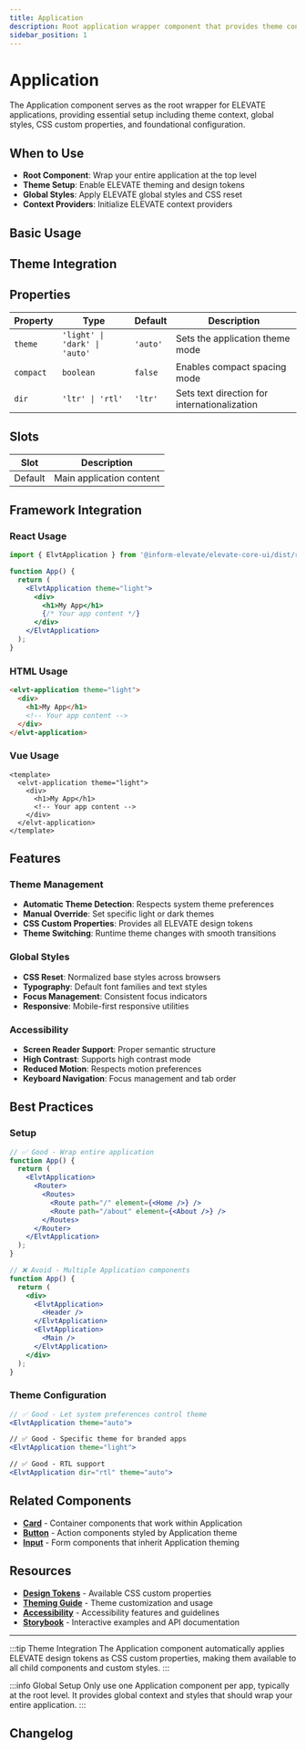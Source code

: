 ```yaml
---
title: Application
description: Root application wrapper component that provides theme context, global styles, and foundational setup for ELEVATE applications
sidebar_position: 1
---
```



# Application

The Application component serves as the root wrapper for ELEVATE applications, providing essential setup including theme context, global styles, CSS custom properties, and foundational configuration.

<TocLinks />

## When to Use

- **Root Component**: Wrap your entire application at the top level
- **Theme Setup**: Enable ELEVATE theming and design tokens
- **Global Styles**: Apply ELEVATE global styles and CSS reset
- **Context Providers**: Initialize ELEVATE context providers

## Basic Usage

<ComponentShowcase
  title="Basic Application Setup"
  description="The Application component wraps your entire app to provide ELEVATE theming and styles."
  code="basic-application-setup.html"
/>

## Theme Integration

<ComponentShowcase
  title="Theme-aware Components"
  description="Components inside Application automatically inherit ELEVATE theming."
  code="theme-aware-components.html"
/>

## Properties

| Property | Type | Default | Description |
|----------|------|---------|-------------|
| `theme` | `'light' \| 'dark' \| 'auto'` | `'auto'` | Sets the application theme mode |
| `compact` | `boolean` | `false` | Enables compact spacing mode |
| `dir` | `'ltr' \| 'rtl'` | `'ltr'` | Sets text direction for internationalization |

## Slots

| Slot | Description |
|------|-------------|
| Default | Main application content |

## Framework Integration

### React Usage

```jsx
import { ElvtApplication } from '@inform-elevate/elevate-core-ui/dist/react';

function App() {
  return (
    <ElvtApplication theme="light">
      <div>
        <h1>My App</h1>
        {/* Your app content */}
      </div>
    </ElvtApplication>
  );
}
```

### HTML Usage

```html
<elvt-application theme="light">
  <div>
    <h1>My App</h1>
    <!-- Your app content -->
  </div>
</elvt-application>
```

### Vue Usage

```vue
<template>
  <elvt-application theme="light">
    <div>
      <h1>My App</h1>
      <!-- Your app content -->
    </div>
  </elvt-application>
</template>
```

## Features

### Theme Management
- **Automatic Theme Detection**: Respects system theme preferences
- **Manual Override**: Set specific light or dark themes
- **CSS Custom Properties**: Provides all ELEVATE design tokens
- **Theme Switching**: Runtime theme changes with smooth transitions

### Global Styles
- **CSS Reset**: Normalized base styles across browsers
- **Typography**: Default font families and text styles
- **Focus Management**: Consistent focus indicators
- **Responsive**: Mobile-first responsive utilities

### Accessibility
- **Screen Reader Support**: Proper semantic structure
- **High Contrast**: Supports high contrast mode
- **Reduced Motion**: Respects motion preferences
- **Keyboard Navigation**: Focus management and tab order

## Best Practices

### Setup
```jsx
// ✅ Good - Wrap entire application
function App() {
  return (
    <ElvtApplication>
      <Router>
        <Routes>
          <Route path="/" element={<Home />} />
          <Route path="/about" element={<About />} />
        </Routes>
      </Router>
    </ElvtApplication>
  );
}

// ❌ Avoid - Multiple Application components
function App() {
  return (
    <div>
      <ElvtApplication>
        <Header />
      </ElvtApplication>
      <ElvtApplication>
        <Main />
      </ElvtApplication>
    </div>
  );
}
```

### Theme Configuration
```jsx
// ✅ Good - Let system preferences control theme
<ElvtApplication theme="auto">

// ✅ Good - Specific theme for branded apps
<ElvtApplication theme="light">

// ✅ Good - RTL support
<ElvtApplication dir="rtl" theme="auto">
```

## Related Components

- **[Card](/docs/components/card)** - Container components that work within Application
- **[Button](/docs/components/button)** - Action components styled by Application theme
- **[Input](/docs/components/input)** - Form components that inherit Application theming

## Resources

- **[Design Tokens](/docs/design)** - Available CSS custom properties
- **[Theming Guide](/docs/home/themes)** - Theme customization and usage
- **[Accessibility](/docs/guidelines/accessibility)** - Accessibility features and guidelines
- **[Storybook](https://elevate-core-ui.inform-cloud.io/?path=/docs/components-application)** - Interactive examples and API documentation

---

:::tip Theme Integration
The Application component automatically applies ELEVATE design tokens as CSS custom properties, making them available to all child components and custom styles.
:::

:::info Global Setup
Only use one Application component per app, typically at the root level. It provides global context and styles that should wrap your entire application.
:::

## Changelog

<ComponentChangelog component="elvt-application" />